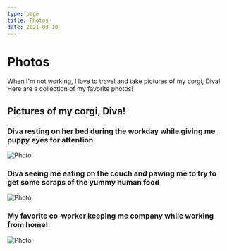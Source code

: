 ```yaml
---
type: page
title: Photos
date: 2021-03-18
---
```


# Photos

When I'm not working, I love to travel and take pictures of my corgi, Diva!  Here are a collection of my favorite photos!

## Pictures of my corgi, Diva!
### Diva resting on her bed during the workday while giving me puppy eyes for attention
<Image
  src="/images/Diva1.jpeg"
  alt="Photo"
  width={1125}
  height={750}
  priority
  className="next-image"
/>

### Diva seeing me eating on the couch and pawing me to try to get some scraps of the yummy human food
<Image
  src="/images/Diva3.jpeg"
  alt="Photo"
  width={1125}
  height={750}
  priority
  className="next-image"
/>

### My favorite co-worker keeping me company while working from home!
<Image
  src="/images/Diva4.jpeg"
  alt="Photo"
  width={1125}
  height={750}
  priority
  className="next-image"
/>
